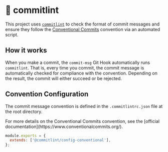 
# 📝 commitlint

This project uses [`commitlint`](https://commitlint.js.org/) to check the format of commit messages and ensure they follow the [Conventional Commits](https://www.conventionalcommits.org/) convention via an automated script.

## How it works

When you make a commit, the `commit-msg` Git Hook automatically runs `commitlint`.
That is, every time you commit, the commit message is automatically checked for compliance with the convention.
Depending on the result, the commit will either succeed or be rejected.

## Convention Configuration

The commit message convention is defined in the `.commitlintrc.json` file at the root directory.

<Callout type="info">
  For more details on the Conventional Commits convention, see the [official documentation](https://www.conventionalcommits.org/).
</Callout>

```js filename=".commitlint.config.js" {2}
module.exports = {
  extends: ['@commitlint/config-conventional'],
};
```

